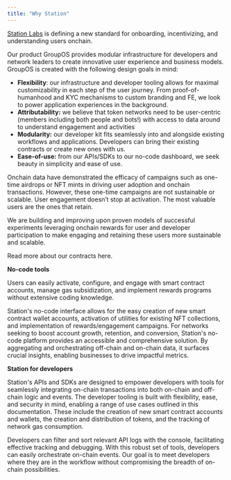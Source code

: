 ```yaml
---
title: "Why Station"
---
```


[Station Labs](https://station.express/) is defining a new standard for onboarding, incentivizing, and understanding users onchain. 

Our product GroupOS provides modular infrastructure for developers and network leaders to create innovative user experience and business models. GroupOS is created with the following design goals in mind:

- **Flexibility**: our infrastructure and developer tooling allows for maximal customizability in each step of the user journey. From proof-of-humanhood and KYC mechanisms to custom branding and FE, we look to power application experiences in the background.
- **Attributability:** we believe that token networks need to be user-centric (members including both people and bots!) with access to data around to understand engagement and activities
- **Modularity:** our developer kit fits seamlessly into and alongside existing workflows and applications. Developers can bring their existing contracts or create new ones with us.
- **Ease-of-use:** from our APIs/SDKs to our no-code dashboard, we seek beauty in simplicity and ease of use.

Onchain data have demonstrated the efficacy of campaigns such as one-time airdrops or NFT mints in driving user adoption and onchain transactions. However, these one-time campaigns are not sustainable or scalable. User engagement doesn’t stop at activation. The most valuable users are the ones that retain.  

We are building and improving upon proven models of successful experiments leveraging onchain rewards for user and developer participation to make engaging and retaining these users more sustainable and scalable. 

Read more about our contracts here.

**No-code tools**

Users can easily activate, configure, and engage with smart contract accounts, manage gas subsidization, and implement rewards programs without extensive coding knowledge.

Station's no-code interface allows for the easy creation of new smart contract wallet accounts, activation of utilities for existing NFT collections, and implementation of rewards/engagement campaigns. For networks seeking to boost account growth, retention, and conversion, Station's no-code platform provides an accessible and comprehensive solution. By aggregating and orchestrating off-chain and on-chain data, it surfaces crucial insights, enabling businesses to drive impactful metrics.

**Station for developers**

Station's APIs and SDKs are designed to empower developers with tools for seamlessly integrating on-chain transactions into both on-chain and off-chain logic and events. The developer tooling is built with flexibility, ease, and security in mind, enabling a range of use cases outlined in this documentation. These include the creation of new smart contract accounts and wallets, the creation and distribution of tokens, and the tracking of network gas consumption.

Developers can filter and sort relevant API logs with the console, facilitating effective tracking and debugging. With this robust set of tools, developers can easily orchestrate on-chain events. Our goal is to meet developers where they are in the workflow without compromising the breadth of on-chain possibilities.